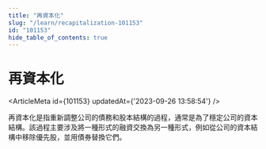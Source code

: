 ```yaml
---
title: "再資本化"
slug: "/learn/recapitalization-101153"
id: "101153"
hide_table_of_contents: true
---
```



# 再資本化

<ArticleMeta id={101153} updatedAt={'2023-09-26 13:58:54'} />
<div className='border-solid border-b border-t-0 my-4 border-[var(--ifm-color-gray-300)]' />

再資本化是指重新調整公司的債務和股本結構的過程，通常是為了穩定公司的資本結構。該過程主要涉及將一種形式的融資交換為另一種形式，例如從公司的資本結構中移除優先股，並用債券替換它們。
